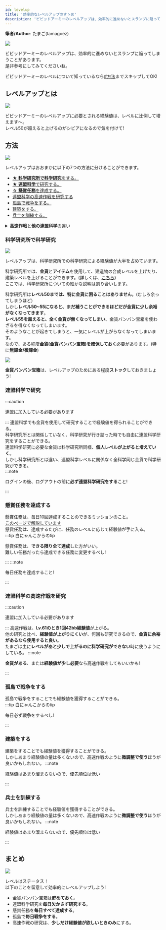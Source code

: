 ---
id: levelup
title: '効率的なレベルアップのすゝめ'
description: 'ビビッドアーミーのレベルアップは、効率的に進めないとスランプに陥ってしまうことがある。ページに載っていることに気を付けよう!'
---
<b>筆者/Author</b>: たまご(tamagoez)

<div className="balloon5">
  <div className="faceicon">
    <img src={'https://vividarmy-wikinotes.vercel.app/' + '/img/character/マーテル.png'} />
  </div>
  <div className="chatting">
    <div className="says">
      <p>ビビッドアーミーのレベルアップは、効率的に進めないとスランプに陥ってしまうことがあります。<br />是非参考にしてみてくださいね。</p>
    </div>
  </div>
</div>

ビビッドアーミーのレベルについて知っているなら[#方法](#方法)までスキップしてOK!

## レベルアップとは

<div className="balloon5">
  <div className="faceicon">
    <img src={'https://vividarmy-wikinotes.vercel.app/' + '/img/character/リコ.png'} />
  </div>
  <div className="chatting">
    <div className="says">
      <p>ビビッドアーミーのレベルアップに必要とされる経験値は、レベルに比例して増えます～。<br />レベル50が超えると上げるのがシビアになるので気を付けて!</p>
    </div>
  </div>
</div>

## 方法

<div className="balloon5">
  <div className="faceicon">
    <img src={'https://vividarmy-wikinotes.vercel.app/' + '/img/character/%E3%83%8F%E3%82%A4%E3%83%A0.png'} />
  </div>
  <div className="chatting">
    <div className="says">
      <p>レベルアップはおおまかに以下の7つの方法に分けることができます。</p>
    </div>
  </div>
</div>

 - [★ **科学研究所で科学研究**をする。](#科学研究所で科学研究)
 - [★ **連盟科学**で研究する。](#連盟科学で研究)
 - [☆ **懸賞任務**を達成する。](#懸賞任務を達成する)
 - [連盟科学の高速作戦を研究する](#連盟科学の高速作戦を研究)
 - [孤島で戦争をする。](#孤島で戦争をする)
 - [建築をする。](#建築をする)
 - [兵士を訓練する。](#兵士を訓練する)

<details>
  <summary><b>高速作戦</b>と<b>他の連盟科学</b>の違い</summary>
  <div>
   <div>高速作戦も他の連盟科学も、<b>連盟科学メニューから</b>研究することができます。<br/>しかし、<b>他の連盟科学は研究可能回数が10</b>で、互いにその値を共有しているが、高速作戦は共有しておらず、<b>研究可能回数は200</b>となっています。<br/>また高速作戦は、1分に1回程値が回復します。</div>
   <div>高速作戦は、科学PTが<b>20固定</b>に対し、他の連盟科学は<b>20~7500PT</b>と差があります。</div>
  </div>
</details>

### 科学研究所で科学研究

<div className="balloon5">
  <div className="faceicon">
    <img src={'https://vividarmy-wikinotes.vercel.app/' + '/img/character/マーテル.png'} />
  </div>
  <div className="chatting">
    <div className="says">
      <p>レベルアップは、科学研究所での科学研究による経験値が大半を占めています。</p>
    </div>
  </div>
</div>

科学研究所では、**金貨**と**アイテム**を使用して、建造物の合成レベルを上げたり、建築レベルを上げることができます。(詳しくは、[こちら](./building/laboratory))  
ここでは、科学研究所についての細かな説明は割り合いします。  

 
科学研究所は**レベル50までは、特に金貨に困ることはありません**。(むしろ余ってしまうほど)  
しかし**レベル50~55になると、まだ補うことができるほどだが金貨に少し余裕がなくなってきます**。  
**レベル55を超えると、全く金貨が無くなってしまい**、金貨バンバン宝箱を使わざるを得なくなってしまいます。  
そのようなことが起きてしまうと、一気にレベルが上がらなくなってしまいます。  
なので、ある程度**金貨(金貨バンバン宝箱)を確保しておく**必要があります。(特に**無課金/微課金**)

<div className="balloon5">
  <div className="faceicon">
    <img src={'https://vividarmy-wikinotes.vercel.app/' + '/img/character/%E3%83%8F%E3%82%A4%E3%83%A0.png'} />
  </div>
  <div className="chatting">
    <div className="says">
      <p><b>金貨バンバン宝箱</b>は、レベルアップのためにある程度<b>ストック</b>しておきましょう!</p>
    </div>
  </div>
</div>

### 連盟科学で研究
:::caution

連盟に加入している必要があります

:::
連盟科学でも金貨を使用して研究することで経験値を得られることができる。  
科学研究所とは関係していなく、科学研究が行き詰った時でも自由に連盟科学研究をすることができる。  
連盟科学研究に必要な金貨は科学研究所同様、**個人レベルが上がると増えていく**。  
しかし科学研究所とは違い、連盟科学レベルに関係なく全科学同じ金貨で科学研究ができる。  
:::note

ログインの後、ログアウトの前に**必ず連盟科学研究をする**こと!

:::

### 懸賞任務を達成する
懸賞任務は、毎日10回達成することのできるミッションのこと。  
[このページで解説しています](mission)  
懸賞任務は、達成するたびに、任務のレベルに応じて経験値が手に入る。  
:::tip 白にゃんこからのtip

懸賞任務は、<b>できる限り全て達成</b>した方がいい。<br/>難しい任務だったら達成できる任務に変更するべし!

:::
:::note

毎日任務を達成すること!

:::

### 連盟科学の高速作戦を研究
:::caution

連盟に加入している必要があります

:::
高速作戦は、**Lv.61のとき1回42bb経験値**が上がる。  
他の研究と比べ、**経験値が上がりにくい**が、何回も研究できるので、**金貨に余裕があるなら使用すると良い**。  
たまごは主に**レベルがあと少しで上がるのに科学研究ができない**時に使うようにしている。
:::note

**金貨がある**、または**経験値が少し必要**なら高速作戦をしてもいいかも!

:::

### 孤島で戦争をする
孤島で戦争をすることでも経験値を獲得することができる。  
:::tip 白にゃんこからのtip

毎日必ず戦争をするべし!

:::

### 建築をする
建築をすることでも経験値を獲得することができる。  
しかしあまり経験値の量は多くないので、高速作戦のように**微調整で使う**ほうが良いかもしれない。
:::note

経験値はあまり溜まらないので、優先順位は低い

:::

### 兵士を訓練する
兵士を訓練することでも経験値を獲得することができる。  
しかしあまり経験値の量は多くないので、高速作戦のように**微調整で使う**ほうが良いかもしれない。
:::note

経験値はあまり溜まらないので、優先順位は低い

:::

## まとめ

<div className="balloon5">
  <div className="faceicon">
    <img src={'https://vividarmy-wikinotes.vercel.app/' + '/img/character/%E3%83%8F%E3%82%A4%E3%83%A0.png'} />
  </div>
  <div className="chatting">
    <div className="says">
      <p>レベルはステータス！<br />以下のことを留意して効率的にレベルアップしよう!</p>
    </div>
  </div>
</div>

 - 金貨バンバン宝箱は**貯めておく**。
 - 連盟科学研究を**毎日欠かさず研究する**。
 - 懸賞任務を**毎日すべて達成する**。
 - 孤島で**毎日戦争をする**。
 - 高速作戦の研究は、**少しだけ経験値が欲しいときのみ**にする。
